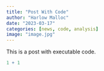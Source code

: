 ```yaml
---
title: "Post With Code"
author: "Harlow Malloc"
date: "2023-03-17"
categories: [news, code, analysis]
image: "image.jpg"
---
```


This is a post with executable code.

```r
1 + 1
```
